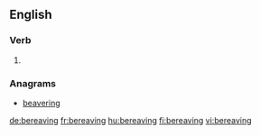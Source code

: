 ==English==

===Verb===
{{head|en}}

# {{present participle of|bereave|lang=en}}

===Anagrams===
* [[beavering#English|beavering]]

[[de:bereaving]]
[[fr:bereaving]]
[[hu:bereaving]]
[[fi:bereaving]]
[[vi:bereaving]]